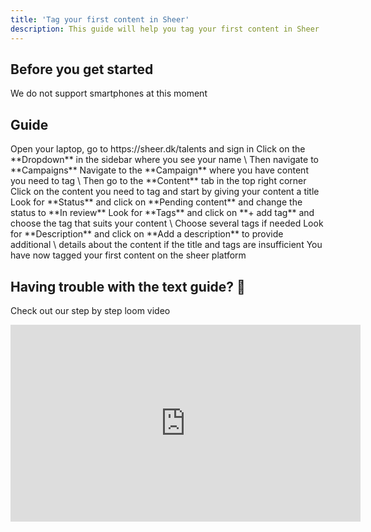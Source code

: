 ```yaml
---
title: 'Tag your first content in Sheer'
description: This guide will help you tag your first content in Sheer
---
```


## Before you get started
<Note>We do not support smartphones at this moment</Note>

## Guide

<Steps>
  <Step title="Step One">
    Open your laptop, go to https://sheer.dk/talents and sign in
  </Step>
  <Step title="Step Two ">
    Click on the **Dropdown** in the sidebar where you see your name \
    Then navigate to **Campaigns**
  </Step>
  <Step title="Step Three">
    Navigate to the **Campaign** where you have content you need to tag \
    Then go to the **Content** tab in the top right corner
  </Step>
  <Step title="Step Four">
    Click on the content you need to tag and start by giving your content a title
  </Step>
  <Step title="Step Five">
    Look for **Status** and click on **Pending content** and change the status to **In review**
  </Step>
   <Step title="Step Five">
    Look for **Tags** and click on **+ add tag** and choose the tag that suits your content \
    <Info>Choose several tags if needed</Info>
  </Step>
   <Step title="Step Six">
    Look for **Description** and click on **Add a description** to provide additional \
    details about the content if the title and tags are insufficient
  </Step>
  <Step title="Well done! 🎉🎉🎉">
    You have now tagged your first content on the sheer platform
  </Step>
</Steps>

## Having trouble with the text guide? 🥴
Check out our step by step loom video

<Frame>
  <iframe
    width="560"
    height="315"
    src="https://www.loom.com/embed/70caf31ed906448380aa31da67a92a9b?sid=0e8eeb8d-65f3-4d85-a5ae-bef795e6abe4"
    title="YouTube video player"
    frameborder="0"
    allow="accelerometer; autoplay; clipboard-write; encrypted-media; gyroscope; picture-in-picture"
    allowfullscreen
  ></iframe>
</Frame>